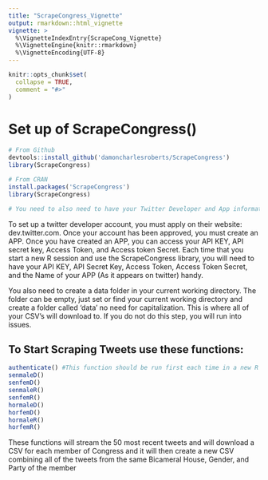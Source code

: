 ```yaml
---
title: "ScrapeCongress_Vignette"
output: rmarkdown::html_vignette
vignette: >
  %\VignetteIndexEntry{ScrapeCong_Vignette}
  %\VignetteEngine{knitr::rmarkdown}
  %\VignetteEncoding{UTF-8}
---
```


```r
knitr::opts_chunk$set(
  collapse = TRUE,
  comment = "#>"
)
```

# Set up of ScrapeCongress()
```r
# From Github
devtools::install_github('damoncharlesroberts/ScrapeCongress')
library(ScrapeCongress)

# From CRAN
install.packages('ScrapeCongress')
library(ScrapeCongress)

# You need to also need to have your Twitter Developer and App information handy. You will recieve a  prompt in your RStudio Console to enter this information to authenticate you. 

```
To set up a twitter developer account, you must apply on their website: dev.twitter.com. Once your account has been approved, you must create an APP. Once you have created an APP, you can access your API KEY, API secret key, Access Token, and Access token Secret. Each time that you start a new R session and use the ScrapeCongress library, you will need to have your API KEY, API Secret Key, Access Token, Access Token Secret, and the Name of your APP (As it appears on twitter) handy.

You also need to create a data folder in your current working directory. The folder can be empty, just set or find your current working directory and create a folder called 'data' no need for capitalization. This is where all of your CSV's will download to. If you do not do this step, you will run into issues.

## To Start Scraping Tweets use these functions:
```r
authenticate() #This function should be run first each time in a new R session
senmaleD()
senfemD()
senmaleR()
senfemR()
hormaleD()
horfemD()
hormaleR()
horfemR()
```

These functions will stream the 50 most recent tweets and will download a CSV for each member of Congress and it will then create a new CSV combining all of the tweets from the same Bicameral House, Gender, and Party of the member
